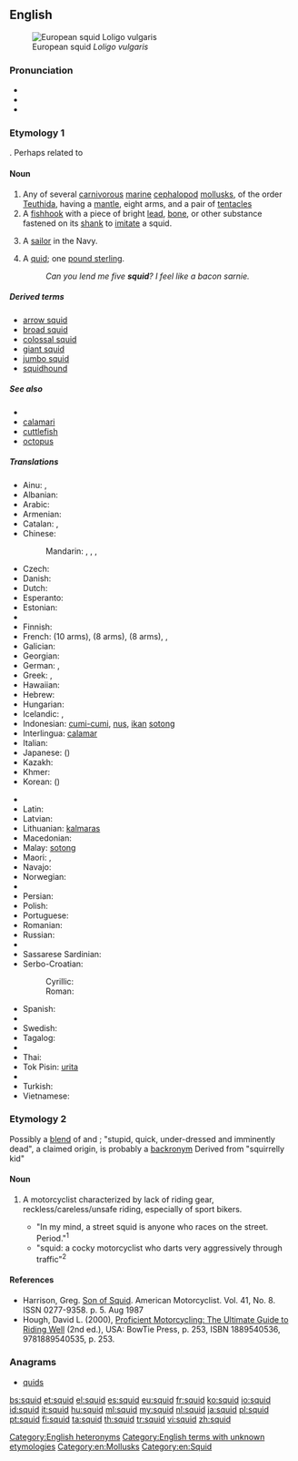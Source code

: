 {{also|SQUID}}
==English==
{{wikipedia}}

[[Image:Loligo vulgaris.jpg|thumb|right|European squid ''Loligo vulgaris'']]

===Pronunciation===
* {{IPA|/skwɪd/}}
* {{audio|en-us-squid.ogg|Audio (US)}}
* {{rhymes|ɪd}}

===Etymology 1===
{{unk.}}.  Perhaps related to {{term|squirt}}

====Noun====
{{en-noun|pl2=squid}}

# Any of several [[carnivorous]] [[marine]] [[cephalopod]] [[mollusk]]s, of the order [[Teuthida]], having a [[mantle]], eight arms, and a pair of [[tentacle]]s
# A [[fishhook]] with a piece of bright [[lead]], [[bone]], or other substance fastened on its [[shank]] to [[imitate]] a squid. <!--Webster 1913-->
# {{context|mildly|pejorative|lang=en}} A [[sailor]] in the Navy.
# {{context|UK|slang|humorous|rare|lang=en}} A [[quid]]; one [[pound sterling]].
#: ''Can you lend me five '''squid'''? I feel like a bacon sarnie.''

=====Derived terms=====
* [[arrow squid]]
* [[broad squid]]
* [[colossal squid]]
* [[giant squid]]
* [[jumbo squid]]
* [[squidhound]]

=====See also=====
* {{pedia}}
* [[calamari]]
* [[cuttlefish]]
* [[octopus]]

=====Translations=====
{{trans-top|sea animal}}
* Ainu: {{tø|ain|パㇱサンナ|tr=passanna}}, {{tø|ain|マシタンペ|tr=masitanpe}}
* Albanian: {{t-|sq|kallamar}}
* Arabic: {{t-|ar|حبار|m|tr=ḥabbār}}
* Armenian: {{t-|hy|կաղամար|tr=kaġamar}}
* Catalan: {{t-|ca|calamars|m}}, {{t-|ca|calamar|m}}
* Chinese:
*: Mandarin: {{t|cmn|烏賊|sc=Hani}}, {{t|cmn|乌贼|tr=wūzéi|sc=Hani}}, {{t|cmn|魷魚|sc=Hani}}, {{t|cmn|鱿鱼|tr=yóuyú|sc=Hani}}
* Czech: {{t+|cs|krakatice|f}}
* Danish: {{t-|da|blæksprutte|c}}
* Dutch: {{t+|nl|inktvis|m}}
* Esperanto: {{t-|eo|sepio}}
* Estonian: {{t-|et|kalmaar}}
* {{trreq|fj}}
* Finnish: {{t+|fi|mustekala}}
* French: {{t+|fr|seiche|f}} (10 arms), {{t+|fr|pieuvre|f}} (8 arms), {{t+|fr|poulpe|f}} (8 arms),  {{t+|fr|encornet|m}},  {{t+|fr|calmar|m}}
* Galician: {{t+|gl|lura|f}}
* Georgian: {{t-|ka|მელანთევზი|tr=melant'evzi}}
* German: {{t-|de|Kalmar|m}}, {{t+|de|Tintenfisch|m}}
* Greek: {{t+|el|καλαμάρι|n|tr=kalamári}}, {{t-|el|τευθίς|f|tr=tefthis}}
* Hawaiian: {{tø|haw|mūheʻe}}
* Hebrew: {{t-|he|דיונון|tr=dionon|sc=Hebr}}
* Hungarian: {{t+|hu|tintahal}}
* Icelandic: {{t+|is|smokkfiskur|m}}, {{t+|is|smokkur|m}}
* Indonesian: [[cumi-cumi]], [[nus]], [[ikan]] [[sotong]]
* Interlingua: [[calamar]]
* Italian: {{t+|it|calamaro|m}}
* Japanese: {{t-|ja|イカ|tr=ika}} ({{t+|ja|烏賊|tr=いか, ika}})
* Kazakh: {{t|kk|кальмар|tr=kalʹmar|sc=Cyrl}}
* Khmer: {{t-|km|ត្រី​មឹក|tr=dtray meuk|sc=Khmr}}
* Korean: {{t+|ko|오징어|tr=ojing-eo|sc=Kore}} ({{t+|ko|烏賊|sc=Kore}})
{{trans-mid}}
* {{trreq|Lao}}
* Latin: {{t-|la|lōlīgō|f}}
* Latvian: {{t-|lv|kalmārs; paskvila}}
* Lithuanian: [[kalmaras]] {{g|m}}
* Macedonian: {{t-|mk|лигња|f|tr=lígnja}}
* Malay: [[sotong]]
* Maori: {{t-|mi|wheke}}, {{t-|mi|ngū}}
* Navajo: {{tø|nv|łóóʼ bigaan neeznání}}
* Norwegian: {{t+|no|akkar|m}}
* {{trreq|ang}}
* Persian: {{t+|fa|ماهی مرکب|tr=mâhi-ye markab|sc=fa-Arab}}
* Polish: {{t+|pl|kalmar}}
* Portuguese: {{t+|pt|lula|f}}
* Romanian: {{t-|ro|calmar|m}}
* Russian: {{t+|ru|кальмар|m|tr=kal’már}}
* {{trreq|sm}}
* Sassarese Sardinian: {{tø|sdc|tòtanu}}
* Serbo-Croatian:
*: Cyrillic: {{t-|sh|ли̏гња|f|sc=Cyrl}}
*: Roman: {{t-|sh|lȉgnja|f}}
* Spanish: {{t+|es|calamar|m}}
* {{trreq|sw}}
* Swedish: {{t+|sv|bläckfisk|c}}
* Tagalog: {{t-|tl|pusit}}
* {{trreq|ty}}
* Thai: {{t+|th|ปลาหมึก|tr=bplaa mèuk|sc=Thai}}
* Tok Pisin: [[urita]]
* {{trreq|to}}
* Turkish: {{t+|tr|mürekkep balığı}}
* Vietnamese: {{t-|vi|mực ống}}
{{trans-bottom}}

===Etymology 2===
Possibly a [[blend]] of {{term|stupid}} and {{term|quick}};  "stupid, quick, under-dressed and imminently dead", a claimed origin, is probably a [[backronym]]
Derived from "squirrelly kid"

====Noun====
{{en-noun}}

# {{context|slang|motorcycling|pejorative|lang=en}} A motorcyclist characterized by lack of riding gear, reckless/careless/unsafe riding, especially of sport bikers.<!-- moved to etymology: this is likely to be a backronym in any case: Possibly an acronym of Stupid, Quick, Under-dressed, Imminently Dead.-->
#* "In my mind, a street squid is anyone who races on the street.  Period."<sup>1</sup>
#* "squid:  a cocky motorcyclist who darts very aggressively through traffic"<sup>2</sup>

====References====
* Harrison, Greg.  [http://books.google.com/books?id=SPkDAAAAMBAJ&pg=PA5-IA1&dq=squid Son of Squid].  American Motorcyclist. Vol. 41, No. 8.  ISSN 0277-9358.  p. 5.  Aug 1987
* Hough, David L. (2000), [http://books.google.com/books?id=yeAIAIxS-cgC&q Proficient Motorcycling: The Ultimate Guide to Riding Well] (2nd ed.), USA: BowTie Press, p. 253, ISBN 1889540536, 9781889540535, p. 253.
<!--SOED-->

===Anagrams===
* [[quids#English|quids]]

[[Category:English heteronyms]]
[[Category:English terms with unknown etymologies]]
[[Category:en:Mollusks]]
[[Category:en:Squid]]

[[bs:squid]]
[[et:squid]]
[[el:squid]]
[[es:squid]]
[[eu:squid]]
[[fr:squid]]
[[ko:squid]]
[[io:squid]]
[[id:squid]]
[[it:squid]]
[[hu:squid]]
[[ml:squid]]
[[my:squid]]
[[nl:squid]]
[[ja:squid]]
[[pl:squid]]
[[pt:squid]]
[[fi:squid]]
[[ta:squid]]
[[th:squid]]
[[tr:squid]]
[[vi:squid]]
[[zh:squid]]